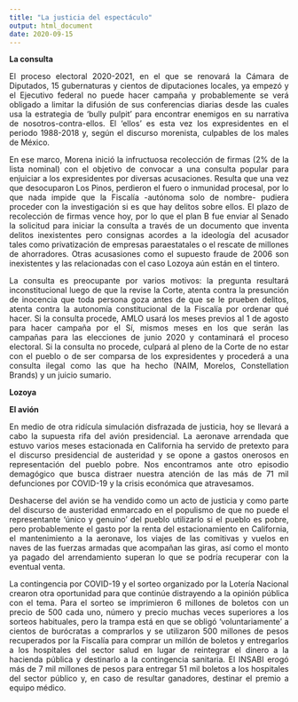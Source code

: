 ```yaml
---
title: "La justicia del espectáculo"
output: html_document
date: 2020-09-15
---
```

<style>
body {
text-align: justify}
</style>


**La consulta**

El proceso electoral 2020-2021, en el que se renovará la Cámara de Diputados, 15 gubernaturas y cientos de diputaciones locales, ya empezó y el Ejecutivo federal no puede hacer campaña y probablemente se verá obligado a limitar la difusión de sus conferencias diarias desde las cuales usa la estrategia de 'bully pulpit' para encontrar enemigos en su narrativa de nosotros-contra-ellos. El 'ellos' es esta vez los expresidentes en el periodo 1988-2018 y, según el discurso morenista, culpables de los males de México. 

En ese marco, Morena inició la infructuosa recolección de firmas (2% de la lista nominal) con el objetivo de convocar a una consulta popular para enjuiciar a los expresidentes por diversas acusaciones. Resulta que una vez que desocuparon Los Pinos, perdieron el fuero o inmunidad procesal, por lo que nada impide que la Fiscalía -autónoma solo de nombre- pudiera proceder con la investigación si es que hay delitos sobre ellos. El plazo de recolección de firmas vence hoy, por lo que el plan B fue enviar al Senado la solicitud para iniciar la consulta a través de un documento que inventa delitos inexistentes pero consignas acordes a la ideología del acusador tales como privatización de empresas paraestatales o el rescate de millones de ahorradores. Otras acusasiones como el supuesto fraude de 2006 son inexistentes y las relacionadas con el caso Lozoya aún están en el tintero. 

La consulta es preocupante por varios motivos: la pregunta resultará inconstitucional luego de que la revise la Corte, atenta contra la presunción de inocencia que toda persona goza antes de que se le prueben delitos, atenta contra la autonomía constitucional de la Fiscalía por ordenar qué hacer. Si la consulta procede, AMLO usará los meses previos al 1 de agosto para hacer campaña por el Sí, mismos meses en los que serán las campañas para las elecciones de junio 2020 y contaminará el proceso electoral. Si la consulta no procede, culpará al pleno de la Corte de no estar con el pueblo o de ser comparsa de los expresidentes y procederá a una consulta ilegal como las que ha hecho (NAIM, Morelos, Constellation Brands) y un juicio sumario. 

**Lozoya**



**El avión**

En medio de otra ridícula simulación disfrazada de justicia, hoy se llevará a cabo la supuesta rifa del avión presidencial. La aeronave arrendada que estuvo varios meses estacionada en California ha servido de pretexto para el discurso presidencial de austeridad y se opone a gastos onerosos en representación del pueblo pobre. Nos encontramos ante otro episodio demagógico que busca distraer nuestra atención de las más de 71 mil defunciones por COVID-19 y la crisis económica que atravesamos. 

Deshacerse del avión se ha vendido como un acto de justicia y como parte del discurso de austeridad enmarcado en el populismo de que no puede el representante 'único y genuino' del pueblo utilizarlo si el pueblo es pobre, pero probablemente el gasto por la renta del estacionamiento en California, el mantenimiento a la aeronave, los viajes de las comitivas y vuelos en naves de las fuerzas armadas que acompañan las giras, así como el monto ya pagado del arrendamiento superan lo que se podría recuperar con la eventual venta.

La contingencia por COVID-19 y el sorteo organizado por la Lotería Nacional crearon otra oportunidad para que continúe distrayendo a la opinión pública con el tema. Para el sorteo se imprimieron 6 millones de boletos con un precio de 500 cada uno, número y precio muchas veces superiores a los sorteos habituales, pero la trampa está en que se obligó 'voluntariamente' a cientos de burócratas a comprarlos y se utilizaron 500 millones de pesos recuperados por la Fiscalía para comprar un millón de boletos y entregarlos a los hospitales del sector salud en lugar de reintegrar el dinero a la hacienda pública y destinarlo a la contingencia sanitaria. El INSABI erogó más de 7 mil millones de pesos para entregar 51 mil boletos a los hospitales del sector público y, en caso de resultar ganadores, destinar el premio a equipo médico. 





